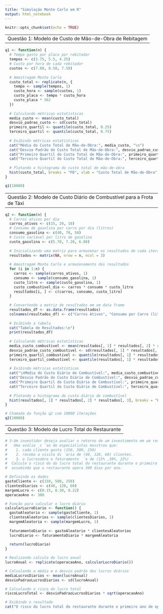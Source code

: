 ```yaml
---
title: "Simulação Monte Carlo em R"
output: html_notebook
---
```


```r
knitr::opts_chunk$set(echo = TRUE)
```

---
Questão 1: Modelo de Custo de Mão-de-Obra de Rebitagem
---

```r
q1 <- function(n) {
  # Tempo gasto por placa por rebitador
  tempos <- c(3.75, 5.5, 4.25)
  # Custo por hora de cada rebitador
  custos <- c(7.00, 8.50, 7.50)
  
  # Amostragem Monte Carlo
  custo_total <- replicate(n, {
    tempo <- sample(tempos, 1)
    custo_hora <- sample(custos, 1)
    custo_placa <- tempo * custo_hora
    custo_placa * 562
  })
  
  # Calculando métricas estatísticas
  media_custo <- mean(custo_total)
  desvio_padrao_custo <- sd(custo_total)
  primeiro_quartil <- quantile(custo_total, 0.25)
  terceiro_quartil <- quantile(custo_total, 0.75)
  
  # Exibindo métricas estatísticas
  cat("Média do Custo Total de Mão-de-Obra:", media_custo, "\n")
  cat("Desvio Padrão do Custo Total de Mão-de-Obra:", desvio_padrao_custo, "\n")
  cat("Primeiro Quartil do Custo Total de Mão-de-Obra:", primeiro_quartil, "\n")
  cat("Terceiro Quartil do Custo Total de Mão-de-Obra:", terceiro_quartil, "\n")
  
  # Plotando o histograma do custo total de mão-de-obra
  hist(custo_total, breaks = "FD", xlab = "Custo Total de Mão-de-Obra", main = "Histograma do Custo Total de Mão-de-Obra")
}

q1(10000)

```

---
Questão 2: Modelo de Custo Diário de Combustível para a Frota de Táxi
---

```r
q2 <- function(n) {
  # Carros ativos por dia
  carros_ativos <- c(15, 20, 18)
  # Consumo de gasolina por carro por dia (litros)
  consumo_gasolina <- c(40, 70, 58)
  # Custo variável por litro de gasolina
  custo_gasolina <- c(5.70, 7.20, 6.00)
  
  # Inicializando uma matriz para armazenar os resultados de cada iteração
  resultados <- matrix(NA, nrow = n, ncol = 3)
  
  # Amostragem Monte Carlo e armazenamento dos resultados
  for (i in 1:n) {
    carros <- sample(carros_ativos, 1)
    consumo <- sample(consumo_gasolina, 1)
    custo_litro <- sample(custo_gasolina, 1)
    custo_combustivel_dia <- carros * consumo * custo_litro
    resultados[i, ] <- c(carros, consumo, custo_litro)
  }
  
  # Convertendo a matriz de resultados em um data frame
  resultados_df <- as.data.frame(resultados)
  colnames(resultados_df) <- c("Carros Ativos", "Consumo por Carro (litros)", "Custo por Litro (R$)")
  
  # Exibindo a tabela
  cat("Tabela de Resultados:\n")
  print(resultados_df)
  
  # Calculando métricas estatísticas
  media_custo_combustivel <- mean(resultados[, 1] * resultados[, 2] * resultados[, 3])
  desvio_padrao_custo_combustivel <- sd(resultados[, 1] * resultados[, 2] * resultados[, 3])
  primeiro_quartil_combustivel <- quantile(resultados[, 1] * resultados[, 2] * resultados[, 3], 0.25)
  terceiro_quartil_combustivel <- quantile(resultados[, 1] * resultados[, 2] * resultados[, 3], 0.75)
  
  # Exibindo métricas estatísticas
  cat("\nMédia do Custo Diário de Combustível:", media_custo_combustivel, "\n")
  cat("Desvio Padrão do Custo Diário de Combustível:", desvio_padrao_custo_combustivel, "\n")
  cat("Primeiro Quartil do Custo Diário de Combustível:", primeiro_quartil_combustivel, "\n")
  cat("Terceiro Quartil do Custo Diário de Combustível:", terceiro_quartil_combustivel, "\n")
  
  # Plotando o histograma do custo diário de combustível
  hist(resultados[, 1] * resultados[, 2] * resultados[, 3], breaks = "FD", xlab = "Custo Diário de Combustível", main = "Histograma do Custo Diário de Combustível")
}

# Chamada da função q2 com 10000 iterações
q2(10000)

```

---
Questão 3: Modelo de Lucro Total do Restaurante
---

```r
# 3-Um investidor deseja avaliar o retorno de um investimento em um restaurante.
#   Uma avalia ̧c ̃ao de especialistas mosstrou que:
#    1. cada cliente gasta (150, 500, 250)
#    2. receba a visita di ́aria de (40, 120, 60) clientes.
#    3. o lucrosobre o faturamento  ́e de (15% ,30%, 22%)
#  Calcule o risco do do lucro total do restaurante durante o primeiro ano de opera ̧c ̃ao,
#  assumindo que o restaurante opera 300 dias por ano.

# Definindo os dados
gastoCliente <- c(150, 500, 250)
clientesDiarios <- c(40, 120, 60)
margemLucro <- c(0.15, 0.30, 0.22)
operacaoAno <- 300

# Função para calcular o lucro diário
calcularLucroDiario <- function() {
  gastoAleatorio <- sample(gastoCliente, 1)
  clientesAleatorios <- sample(clientesDiarios, 1)
  margemAleatoria <- sample(margemLucro, 1)
  
  faturamentoDiario <- gastoAleatorio * clientesAleatorios
  lucroDiario <- faturamentoDiario * margemAleatoria
  
  return(lucroDiario)
}

# Realizando calculo do lucro anual
lucroAnual <- replicate(operacaoAno, calcularLucroDiario())

# Calculando a média e o desvio padrão dos lucros diários
mediaLucrosDiarios <- mean(lucroAnual)
desvioPadraoLucrosDiarios <- sd(lucroAnual)

# Calculando o risco do lucro total
riscoLucroTotal <- desvioPadraoLucrosDiarios * sqrt(operacaoAno)

# Exibindo o resultado
cat("O risco do lucro total do restaurante durante o primeiro ano de operação é de aproximadamente:", riscoLucroTotal, "\n")
```